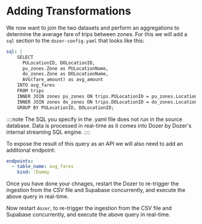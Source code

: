 
# Adding Transformations

We now want to join the two datasets and perform an aggregations to determine the average fare of trips between zones. For this we will add a `sql` section to the `dozer-config.yaml` that looks like this:

```yaml
sql: |
    SELECT 
      PULocationID, DOLocationID, 
      pu_zones.Zone as PULocationName, 
      do_zones.Zone as DOLocationName, 
      AVG(fare_amount) as avg_amount
    INTO avg_fares
    FROM trips
    INNER JOIN zones pu_zones ON trips.PULocationID = pu_zones.LocationID
    INNER JOIN zones do_zones ON trips.DOLocationID = do_zones.LocationID
    GROUP BY PULocationID, DOLocationID;
```
::::note
The SQL you specify in the .yaml file does not run in the source database. Data is processed in real-time as it comes into Dozer by Dozer's internal streaming SQL engine.
::::

To expose the result of this query as an API we will also need to add an additional endpoint:

```yaml
endpoints:
  - table_name: avg_fares
    kind: !Dummy
```

<Tabs groupId="tool">
  <TabItem value="live" label="Dozer Live">
Once you have done your chnages, restart the Dozer to re-trigger the ingestion from the CSV file and Supabase concurrently, and execute the above query in real-time.
  </TabItem>
  <TabItem value="cli" label="Dozer CLI">

Now restart `dozer`, to re-trigger the ingestion from the CSV file and Supabase concurrently, and execute the above query in real-time.
  
  </TabItem>
</Tabs>

